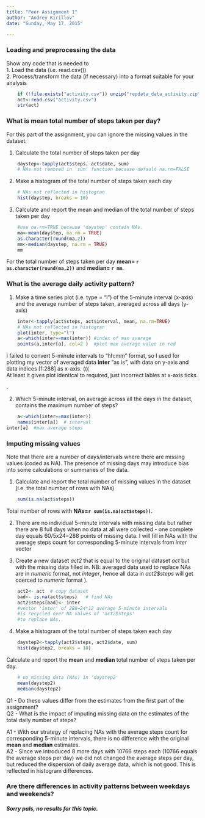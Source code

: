 ```yaml
---
title: "Peer Assignment 1"
author: "Andrey Kirillov"
date: "Sunday, May 17, 2015"

---
```


### Loading and preprocessing the data
Show any code that is needed to   
1.  Load the data (i.e. read.csv())   
2.  Process/transform the data (if necessary) into a format suitable for your analysis

```r
    if (!file.exists("activity.csv")) unzip("repdata_data_activity.zip")
    act<-read.csv("activity.csv")
    str(act)
```

### What is mean total number of steps taken per day?
For this part of the assignment, you can ignore the missing values in the dataset.

1.  Calculate the total number of steps taken per day
```r
    daystep<-tapply(act$steps, act$date, sum)
    # NAs not removed in 'sum' function because default na.rm=FALSE
```

2.  Make a histogram of the total number of steps taken each day
```r
    # NAs not reflected in histogran
    hist(daystep, breaks = 10)
```

3.    Calculate and report the mean and median of the total number of steps taken per day
```r
    #use na.rm=TRUE because 'daystep' contain NAs.
    ma<-mean(daystep, na.rm = TRUE)
    as.character(round(ma,2))
    mm<-median(daystep, na.rm = TRUE)
    mm
```
For the total number of steps taken per day **mean= `r as.character(round(ma,2))`** and **median= `r mm`**.  

### What is the average daily activity pattern?
1.  Make a time series plot (i.e. type = "l") of the 5-minute interval (x-axis) and the average number of steps taken, averaged across all days (y-axis)
```r
    inter<-tapply(act$steps, act$interval, mean, na.rm=TRUE)
    # NAs not reflected in histogran
    plot(inter, type="l")
    a<-which(inter==max(inter)) #index of max average
    points(a,inter[a], col=2 )  #plot max average value in red
```   

I failed to convert 5-minute intervals to "hh:mm" format, so I used for plotting my vector of averaged data **inter** "as is", with data on y-axis and data indices [1:288] as x-axis.  (((   
At least it gives plot identical to required, just incorrect lables at  x-axis ticks.    

.

2.  Which 5-minute interval, on average across all the days in the dataset, contains the maximum number of steps?
```r
    a<-which(inter==max(inter))
    names(inter[a])  # interval
inter[a]  #max average steps
```

### Imputing missing values

Note that there are a number of days/intervals where there are missing values (coded as NA). The presence of missing days may introduce bias into some calculations or summaries of the data.

1.  Calculate and report the total number of missing values in the dataset (i.e. the total number of rows with NAs)
```r
    sum(is.na(act$steps))
```
Total number of rows with **NAs=`r sum(is.na(act$steps))`**.

2.  There are no individual 5-minute intervals with missing data but rather there are 8 full days when no data at all were collected - one complete day equals 60/5x24=288 points of missing data. I will fill in NAs with the average steps count for corresponding 5-minute intervals from *inter* vector 

3.    Create a new dataset *act2* that is equal to the original dataset *act*  but with the missing data filled in. NB: averaged data used to replace NAs are in *numeric* format, not *integer*, hence all data in *act2$steps* will get coerced to *numeric* format ). 

```r
    act2<- act  # copy dataset
    bad<- is.na(act$steps)   # find NAs
    act2$steps[bad]<- inter  
    #vector 'inter' of 288=24*12 average 5-minute intervals 
	#is recycled over NA values of 'act2$steps' 
	#to replace NAs.
```

4.  Make a histogram of the total number of steps taken each day
```r
    daystep2<-tapply(act2$steps, act2$date, sum)
    hist(daystep2, breaks = 10)
```

Calculate and report the **mean** and **median** total number of steps taken per day. 
```r
    # no missing data (NAs) in 'daystep2'
    mean(daystep2)
    median(daystep2)
```

Q1 - Do these values differ from the estimates from the first part of the assignment?   
Q2 - What is the impact of imputing missing data on the estimates of the total daily number of steps? 

A1 - With our strategy of replacing NAs with the average steps count for corresponding 5-minute intervals, there is no difference with the original **mean** and **median** estimates.   
A2 - Since we introduced 8 more days with 10766 steps each (10766 equals the average steps per day) we did not changed the average steps per day, but reduced the dispersion of daily average data, which is not good. This is reflected in histogram differences.

  
### Are there differences in activity patterns between weekdays and weekends?   

####   *Sorry pals, no results for this topic.*    


 



